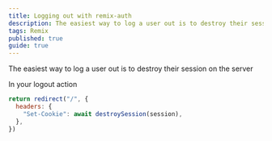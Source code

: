 ```yaml
---
title: Logging out with remix-auth
description: The easiest way to log a user out is to destroy their session on the server
tags: Remix
published: true
guide: true
---
```


The easiest way to log a user out is to destroy their session on the server

In your logout action

```js
return redirect("/", {
  headers: {
    "Set-Cookie": await destroySession(session),
  },
})
```
